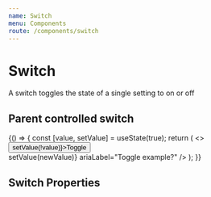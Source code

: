 ```yaml
---
name: Switch
menu: Components
route: /components/switch
---
```



# Switch

<ComponentStatus stage="pre" responsive="yes" accessible="yes" />

A switch toggles the state of a single setting to on or off

<Playground>
  <Switch ariaLabel="Visible to clients" />
</Playground>

## Parent controlled switch

<Playground>
  {() => {
    const [value, setValue] = useState(true);
    return (
      <>
        <button onClick={() => setValue(!value)}>Toggle</button>
        <br />
        <Switch
          value={value}
          onChange={newValue => setValue(newValue)}
          ariaLabel="Toggle example?"
        />
      </>
    );
  }}
</Playground>

## Switch Properties

<Props of={Switch} />
